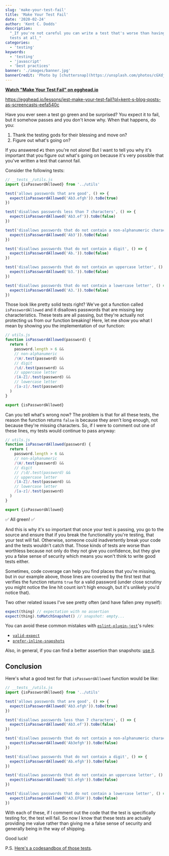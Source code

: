 ```yaml
---
slug: 'make-your-test-fail'
title: 'Make Your Test Fail'
date: '2020-02-24'
author: 'Kent C. Dodds'
description:
  "_If you're not careful you can write a test that's worse than having no
  tests at all_"
categories:
  - 'testing'
keywords:
  - 'testing'
  - 'javascript'
  - 'best practices'
banner: './images/banner.jpg'
bannerCredit: 'Photo by [chuttersnap](https://unsplash.com/photos/cGXdjyP6-NU)'
---
```


**[Watch "Make Your Test Fail" on egghead.io](https://egghead.io/lessons/jest-make-your-test-fail?pl=kent-s-blog-posts-as-screencasts-eefa540c)**

https://egghead.io/lessons/jest-make-your-test-fail?pl=kent-s-blog-posts-as-screencasts-eefa540c

Have you ever seen a test go green and be surprised? You expect it to fail, but
it somehow passes and you don't know why. When that happens, do you:

1. Thank the testing gods for their blessing and move on?
2. Figure out what's going on?

If you answered `#1` then you're not alone! But I want to tell you why it's
important that you figure out what's going on because it's very possible that
you've written a test that cannot fail.

Consider the following tests:

```javascript
// __tests__/utils.js
import {isPasswordAllowed} from '../utils'

test('allows passwords that are good', () => {
  expect(isPasswordAllowed('Ab3.efgh')).toBe(true)
})

test('disallows passwords less than 7 characters', () => {
  expect(isPasswordAllowed('Ab3.ef')).toBe(false)
})

test('disallows passwords that do not contain a non-alphanumeric character', () => {
  expect(isPasswordAllowed('Ab3')).toBe(false)
})

test('disallows passwords that do not contain a digit', () => {
  expect(isPasswordAllowed('Ab.')).toBe(false)
})

test('disallows passwords that do not contain an uppercase letter', () => {
  expect(isPasswordAllowed('b3.')).toBe(false)
})

test('disallows passwords that do not contain a lowercase letter', () => {
  expect(isPasswordAllowed('A3.')).toBe(false)
})
```

Those look like pretty solid tests right? We've got a function called
`isPasswordAllowed` and it disallows passwords that are missing key
characteristics. These tests are all passing, but they're actually not
protecting us from our function breaking! Here, let me show you what I mean by
showing you the implementation of our function:

```javascript
// utils.js
function isPasswordAllowed(password) {
  return (
    password.length > 6 &&
    // non-alphanumeric
    /\W/.test(password) &&
    // digit
    /\d/.test(password) &&
    // uppercase letter
    /[A-Z]/.test(password) &&
    // lowercase letter
    /[a-z]/.test(password)
  )
}

export {isPasswordAllowed}
```

Can you tell what's wrong now? The problem is that for all these tests, the
reason the function returns `false` is because they aren't long enough, not
because they're missing characters. So, if I were to comment out one of these
lines, my tests would continue to pass anyway:

```javascript {8}
// utils.js
function isPasswordAllowed(password) {
  return (
    password.length > 6 &&
    // non-alphanumeric
    /\W/.test(password) &&
    // digit
    // /\d/.test(password) &&
    // uppercase letter
    /[A-Z]/.test(password) &&
    // lowercase letter
    /[a-z]/.test(password)
  )
}

export {isPasswordAllowed}
```

✅ All green! ✅

And this is why it's so important that once your test is passing, you go to the
source and ensure that if you break the functionality you're testing, that your
test will fail. Otherwise, someone could inadvertently break your code and the
tests wouldn't catch that. Those kinds of tests are worse than worthless because
not only do they not give you confidence, but they give you a false sense of
security which means you won't think to write good tests either.

Sometimes, code coverage can help you find places that you're missing, but in
our example above, those lines are covered by the first test that verifies the
function returns `true` for a valid password (under close scrutiny you might
notice the line hit count isn't high enough, but it's unlikely you'd notice
that).

Two other related issues I've see pretty often (and have fallen prey myself):

```javascript
expect(thing) // expectation with no assertion
expect(thing).toMatchSnapshot() // snapshot: empty...
```

You can avoid these common mistakes with
[`eslint-plugin-jest`](https://github.com/jest-community/eslint-plugin-jest)'s
rules:

- [`valid-expect`](https://github.com/jest-community/eslint-plugin-jest/blob/master/docs/rules/valid-expect.md)
- [`prefer-inline-snapshots`](https://github.com/jest-community/eslint-plugin-jest/blob/master/docs/rules/prefer-inline-snapshots.md)

Also, in general, if you can find a better assertion than snapshots:
[use it](https://kentcdodds.com/blog/effective-snapshot-testing).

## Conclusion

Here's what a good test for that `isPasswordAllowed` function would be like:

```javascript
// __tests__/utils.js
import {isPasswordAllowed} from '../utils'

test('allows passwords that are good', () => {
  expect(isPasswordAllowed('Ab3.efgh')).toBe(true)
})

test('disallows passwords less than 7 characters', () => {
  expect(isPasswordAllowed('Ab3.ef')).toBe(false)
})

test('disallows passwords that do not contain a non-alphanumeric character', () => {
  expect(isPasswordAllowed('Ab3efgh')).toBe(false)
})

test('disallows passwords that do not contain a digit', () => {
  expect(isPasswordAllowed('Ab.efgh')).toBe(false)
})

test('disallows passwords that do not contain an uppercase letter', () => {
  expect(isPasswordAllowed('b3.efgh')).toBe(false)
})

test('disallows passwords that do not contain a lowercase letter', () => {
  expect(isPasswordAllowed('A3.EFGH')).toBe(false)
})
```

With each of these, if I comment out the code that the test is specifically
testing for, the test will fail. So now I know that these tests are actually
providing me value rather than giving me a false sense of security and generally
being in the way of shipping.

Good luck!

P.S.
[Here's a codesandbox of those tests](https://codesandbox.io/s/make-your-tests-fail-gifj8).
